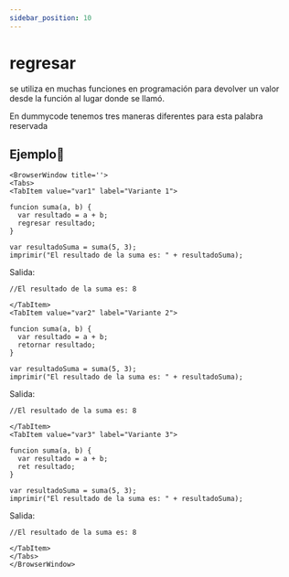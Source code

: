 ```yaml
---
sidebar_position: 10
---
```



# regresar
se utiliza en muchas funciones en programación para devolver un valor desde la función al lugar donde se llamó.

En dummycode tenemos tres maneras diferentes para esta palabra reservada

## Ejemplo📝

```mdx-code-block
<BrowserWindow title=''>
<Tabs>
<TabItem value="var1" label="Variante 1">
```

```dummy
funcion suma(a, b) {
  var resultado = a + b;
  regresar resultado;
}

var resultadoSuma = suma(5, 3);
imprimir("El resultado de la suma es: " + resultadoSuma);

```
Salida:

```dummy
//El resultado de la suma es: 8
```

```mdx-code-block
</TabItem>
<TabItem value="var2" label="Variante 2">
```
```dummy
funcion suma(a, b) {
  var resultado = a + b;
  retornar resultado;
}

var resultadoSuma = suma(5, 3);
imprimir("El resultado de la suma es: " + resultadoSuma);

```
Salida:
```dummy
//El resultado de la suma es: 8
```
```mdx-code-block
</TabItem>
<TabItem value="var3" label="Variante 3">
```
```dummy
funcion suma(a, b) {
  var resultado = a + b;
  ret resultado;
}

var resultadoSuma = suma(5, 3);
imprimir("El resultado de la suma es: " + resultadoSuma);

```
Salida:
```dummy
//El resultado de la suma es: 8
```

```mdx-code-block
</TabItem>
</Tabs>
</BrowserWindow>
```
